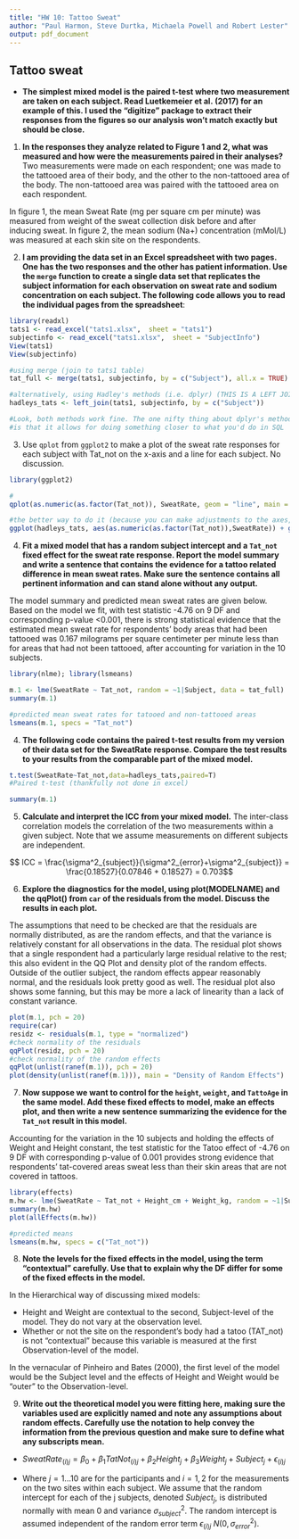 ```yaml
---
title: "HW 10: Tattoo Sweat"
author: "Paul Harmon, Steve Durtka, Michaela Powell and Robert Lester"
output: pdf_document
---
```




## Tattoo sweat

- __The simplest mixed model is the paired t-test where two measurement are taken on each subject. Read Luetkemeier et al. (2017) for an example of this. I used the "digitize" package to extract their responses from the figures so our analysis won't match exactly but should be close.__

1) __In the responses they analyze related to Figure 1 and 2, what was measured and how were the measurements paired in their analyses?__
Two measurements were made on each respondent; one was made to the tattooed area of their body, and the other to the non-tattooed area of the body. The non-tattooed area was paired with the tattooed area on each respondent. 

In figure 1, the mean Sweat Rate (mg per square cm per minute) was measured from weight of the sweat collection disk before and after inducing sweat.  In figure 2, the mean sodium (Na+) concentration (mMol/L) was measured at each skin site on the respondents. 


2) __I am providing the data set in an Excel spreadsheet with two pages. One has the two responses and the other has patient information. Use the `merge` function to create a single data set that replicates the subject information for each observation on sweat rate and sodium concentration on each subject. The following code allows you to read the individual pages from the spreadsheet__:

```r
library(readxl)
tats1 <- read_excel("tats1.xlsx",  sheet = "tats1")
subjectinfo <- read_excel("tats1.xlsx",  sheet = "SubjectInfo")
View(tats1)
View(subjectinfo)

#using merge (join to tats1 table)
tat_full <- merge(tats1, subjectinfo, by = c("Subject"), all.x = TRUE)

#alternatively, using Hadley's methods (i.e. dplyr) (THIS IS A LEFT JOIN)
hadleys_tats <- left_join(tats1, subjectinfo, by = c("Subject"))

#Look, both methods work fine. The one nifty thing about dplyr's method
#is that it allows for doing something closer to what you'd do in SQL

```

3) Use `qplot` from `ggplot2` to make a plot of the sweat rate responses for each subject with Tat_not on the x-axis and a line for each subject. No discussion.
```r
library(ggplot2)

#
qplot(as.numeric(as.factor(Tat_not)), SweatRate, geom = "line", main = "Sweat Rate qPlot", data = tat_full, color = factor(Subject))

#the better way to do it (because you can make adjustments to the axes,etc.)
ggplot(hadleys_tats, aes(as.numeric(as.factor(Tat_not)),SweatRate)) + geom_line(aes(color = factor(Subject)), size = 1.3) + geom_point() +  theme_classic() + scale_x_continuous("Tat Not", breaks = c(1,2), labels = c("No Tat","Tat")) + ggtitle("Sweat Rate ggplot")


```



4) __Fit a mixed model that has a random subject intercept and a `Tat_not` fixed effect for the sweat rate response. Report the model summary and write a sentence that contains the evidence for a tattoo related difference in mean sweat rates. Make sure the sentence contains all pertinent information and can stand alone without any output.__

The model summary and predicted mean sweat rates are given below.
Based on the model we fit, with test statistic -4.76 on 9 DF and corresponding p-value <0.001, there is strong statistical evidence that the estimated mean sweat rate for respondents' body areas that had been tattooed was 0.167 milograms per square centimeter per minute less than for areas that had not been tattooed, after accounting for variation in the 10 subjects. 


```r
library(nlme); library(lsmeans)

m.1 <- lme(SweatRate ~ Tat_not, random = ~1|Subject, data = tat_full)
summary(m.1)

#predicted mean sweat rates for tatooed and non-tattooed areas
lsmeans(m.1, specs = "Tat_not")
```



4) __The following code contains the paired t-test results from my version of their data set for the SweatRate response. Compare the test results to your results from the comparable part of the mixed model.__

```r
t.test(SweatRate~Tat_not,data=hadleys_tats,paired=T)
#Paired t-test (thankfully not done in excel)

summary(m.1)
```


5) __Calculate and interpret the ICC from your mixed model.__
The inter-class correlation models the correlation of the two measurements within a given subject. Note that we assume measurements on different subjects are independent.

$$ ICC = \frac{\sigma^2_{subject}}{\sigma^2_{error}+\sigma^2_{subject}} = \frac{0.18527}{0.07846 + 0.18527} = 0.703$$




6) __Explore the diagnostics for the model, using plot(MODELNAME) and the qqPlot() from `car` of the residuals from the model. Discuss the results in each plot.__

The assumptions that need to be checked are that the residuals are normally distributed, as are the random effects, and that the variance is relatively constant for all observations in the data. The residual plot shows that a single respondent had a particularly large residual relative to the rest; this also evident in the QQ Plot and density plot of the random effects. Outside of the outlier subject, the random effects appear reasonably normal, and the residuals look pretty good as well. The residual plot also shows some fanning, but this may be more a lack of linearity than a lack of constant variance. 

```r
plot(m.1, pch = 20)
require(car)
residz <- residuals(m.1, type = "normalized")
#check normality of the residuals
qqPlot(residz, pch = 20)
#check normality of the random effects
qqPlot(unlist(ranef(m.1)), pch = 20)
plot(density(unlist(ranef(m.1))), main = "Density of Random Effects")

```

7) __Now suppose we want to control for the `height`, `weight`, and `TattoAge` in the same model. Add these fixed effects to model, make an effects plot, and then write a new sentence summarizing the evidence for the `Tat_not` result in this model.__

Accounting for the variation in the 10 subjects and holding the effects of Weight and Height constant, the test statistic for the Tatoo effect of -4.76 on 9 DF with corresponding p-value of 0.001 provides strong evidence that respondents' tat-covered areas sweat less than their skin areas that are not covered in tattoos. 


```r
library(effects)
m.hw <- lme(SweatRate ~ Tat_not + Height_cm + Weight_kg, random = ~1|Subject, data = tat_full)
summary(m.hw)
plot(allEffects(m.hw))

#predicted means
lsmeans(m.hw, specs = c("Tat_not"))
```

8) __Note the levels for the fixed effects in the model, using the term "contextual" carefully. Use that to explain why the DF differ for some of the fixed effects in the model.__

In the Hierarchical way of discussing mixed models:

+ Height and Weight are contextual to the second, Subject-level of the model. They do not vary at the observation level. 
+ Whether or not the site on the respondent's body had a tatoo (TAT_not) is not "contextual" because this variable is measured at the first Observation-level of the model.  

In the vernacular of Pinheiro and Bates (2000), the first level of the model would be the Subject level and the effects of Height and Weight would be "outer" to the Observation-level. 

9) __Write out the theoretical model you were fitting here, making sure the variables used are explicitly named and note any assumptions about random effects. Carefully use the notation to help convey the information from the previous question and make sure to define what any subscripts mean.__

- $SweatRate_{(i)j}=\beta_0 + \beta_1TatNot_{(i)j} + \beta_2Height_j + \beta_3Weight_j + Subject_j + \epsilon_{(i)j}$

- Where $j=1...10$ are for the participants and $i=1,2$ for the measurements on the two sites within each subject. We assume that the random intercept for each of the j subjects, denoted $Subject_j$, is distributed normally with mean 0 and variance $\sigma^2_{subject}$. The random intercept is assumed independent of the random error term $\epsilon_{(i)j} ~ N(0,\sigma^2_{error})$. 

